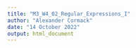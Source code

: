 ```yaml
---
title: "M3_W4_02_Regular_Expressions_I"
author: "Alexander Cormack"
date: "14 October 2022"
output: html_document
---
```



